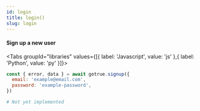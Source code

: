 ```yaml
---
id: login
title: login()
slug: login
---
```





#### Sign up a new user

<Tabs
  groupId="libraries"
  values={[{ label: 'Javascript', value: 'js' },{ label: 'Python', value: 'py' }]}>

<TabItem value="js">

```js
const { error, data } = await gotrue.signup({
  email: 'example@email.com',
  password: 'example-password',
})
```


</TabItem>
<TabItem value="py">

```py
# Not yet implemented
```


</TabItem>

</Tabs>